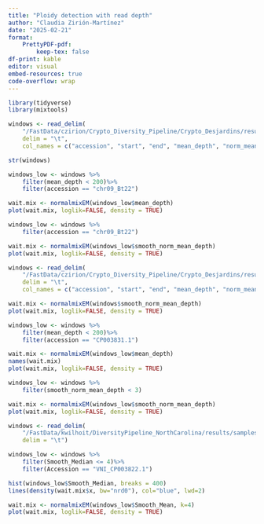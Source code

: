 ```yaml
---
title: "Ploidy detection with read depth"
author: "Claudia Zirión-Martínez"
date: "2025-02-21"
format: 
    PrettyPDF-pdf:
        keep-tex: false
df-print: kable
editor: visual
embed-resources: true
code-overflow: wrap
---
```


```r
library(tidyverse)
library(mixtools)
```

```r
windows <- read_delim(
    "/FastData/czirion/Crypto_Diversity_Pipeline/Crypto_Desjardins/results/04.Intermediate_files/01.Samples/depth_quality/SRS881238/depth_by_windows.tsv",
    delim = "\t",
    col_names = c("accession", "start", "end", "mean_depth", "norm_mean_depth", "smooth_norm_mean_depth"))
```

```r
str(windows)
```

```r
windows_low <- windows %>%
    filter(mean_depth < 200)%>%
    filter(accession == "chr09_Bt22")
```

```r
wait.mix <- normalmixEM(windows_low$mean_depth)
plot(wait.mix, loglik=FALSE, density = TRUE)
```

```r
windows_low <- windows %>%
    filter(accession == "chr09_Bt22")
```

```r
wait.mix <- normalmixEM(windows_low$smooth_norm_mean_depth)
plot(wait.mix, loglik=FALSE, density = TRUE)
```

```r
windows <- read_delim(
    "/FastData/czirion/Crypto_Diversity_Pipeline/Crypto_Desjardins/results/04.Intermediate_files/01.Samples/depth_quality/SRS409113/depth_by_windows.tsv",
    delim = "\t",
    col_names = c("accession", "start", "end", "mean_depth", "norm_mean_depth", "smooth_norm_mean_depth"))
```

```r
wait.mix <- normalmixEM(windows$smooth_norm_mean_depth)
plot(wait.mix, loglik=FALSE, density = TRUE)
```

```r
windows_low <- windows %>%
    filter(mean_depth < 200)%>%
    filter(accession == "CP003831.1")
```

```r
wait.mix <- normalmixEM(windows_low$mean_depth)
names(wait.mix)
plot(wait.mix, loglik=FALSE, density = TRUE)
```

```r
windows_low <- windows %>%
    filter(smooth_norm_mean_depth < 3)
```

```r
wait.mix <- normalmixEM(windows_low$smooth_norm_mean_depth)
plot(wait.mix, loglik=FALSE, density = TRUE)
```


```r
windows <- read_delim(
    "/FastData/kwilhoit/DiversityPipeline_NorthCarolina/results/samples/mosdepth/PMY3519/good_regions_coverage.tsv",
    delim = "\t")
```

```r
windows_low <- windows %>%
    filter(Smooth_Median <= 4)%>%
    filter(Accession == "VNI_CP003822.1")
```

```r
hist(windows_low$Smooth_Median, breaks = 400)
lines(density(wait.mix$x, bw="nrd0"), col="blue", lwd=2)
```
```r
wait.mix <- normalmixEM(windows_low$Smooth_Mean, k=4)
plot(wait.mix, loglik=FALSE, density = TRUE)
```
